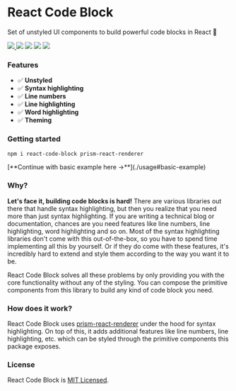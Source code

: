 <div className="text-center my-20">

# React Code Block

Set of unstyled UI components to build powerful code blocks in React 🧩

<div className="flex flex-row items-center flex-wrap justify-center gap-1 mt-4">
  <a href="https://www.npmjs.com/package/react-code-block">
    <img src="https://badgen.net/npm/v/react-code-block" />
  </a>
  <img src="https://badgen.net/bundlephobia/minzip/react-code-block?label=gzipped%20size" />
  <img src="https://badgen.net/npm/types/react-code-block" />
  <img src="https://badgen.net/bundlephobia/tree-shaking/react-code-block" />
  <img src="https://badgen.net/npm/license/react-code-block" />
</div>

</div>

### Features

- ✅ **Unstyled**
- ✅ **Syntax highlighting**
- ✅ **Line numbers**
- ✅ **Line highlighting**
- ✅ **Word highlighting**
- ✅ **Theming**

### Getting started

```bash hideLineNumbers
npm i react-code-block prism-react-renderer
```

<div className="mt-4">
  [**Continue with basic example here →**](./usage#basic-example)
</div>

### Why?

**Let's face it, building code blocks is hard!** There are various libraries out there that handle syntax highlighting, but then you realize that you need more than just
syntax highlighting. If you are writing a technical blog or documentation, chances are you need features like line numbers, line highlighting, word highlighting and so on.
Most of the syntax highlighting libraries don't come with this out-of-the-box, so you have to spend time implementing all this by yourself. Or if they do come with these
features, it's incredibly hard to extend and style them according to the way you want it to be.

React Code Block solves all these problems by only providing you with the core functionality without any of the styling. You can compose the primitive components from this
library to build any kind of code block you need.

### How does it work?

React Code Block uses [prism-react-renderer](https://github.com/FormidableLabs/prism-react-renderer) under the hood for syntax highlighting. On top of this, it adds
additional features like line numbers, line highlighting, etc. which can be styled through the primitive components this package exposes.

### License

React Code Block is [MIT Licensed](https://github.com/blenderskool/react-code-block/blob/master/LICENSE).

